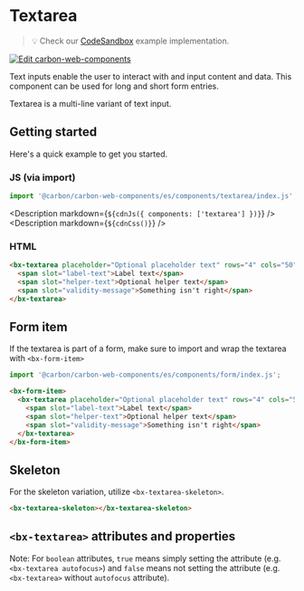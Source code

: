 
# Textarea

> 💡 Check our
> [CodeSandbox](https://codesandbox.io/s/github/carbon-design-system/carbon-for-ibm-dotcom/tree/main/packages/carbon-web-components/examples/codesandbox/basic/components/textarea)
> example implementation.

[![Edit carbon-web-components](https://codesandbox.io/static/img/play-codesandbox.svg)](https://codesandbox.io/s/github/carbon-design-system/carbon-for-ibm-dotcom/tree/main/packages/carbon-web-components/examples/codesandbox/basic/components/textarea)

Text inputs enable the user to interact with and input content and data. This
component can be used for long and short form entries.

Textarea is a multi-line variant of text input.

## Getting started

Here's a quick example to get you started.

### JS (via import)

```javascript
import '@carbon/carbon-web-components/es/components/textarea/index.js';
```

<Description markdown={`${cdnJs({ components: ['textarea'] })}`} />
<Description markdown={`${cdnCss()}`} />

### HTML

```html
<bx-textarea placeholder="Optional placeholder text" rows="4" cols="50">
  <span slot="label-text">Label text</span>
  <span slot="helper-text">Optional helper text</span>
  <span slot="validity-message">Something isn't right</span>
</bx-textarea>
```

## Form item

If the textarea is part of a form, make sure to import and wrap the textarea
with `<bx-form-item>`

```javascript
import '@carbon/carbon-web-components/es/components/form/index.js';
```

```html
<bx-form-item>
  <bx-textarea placeholder="Optional placeholder text" rows="4" cols="50">
    <span slot="label-text">Label text</span>
    <span slot="helper-text">Optional helper text</span>
    <span slot="validity-message">Something isn't right</span>
  </bx-textarea>
</bx-form-item>
```

## Skeleton

For the skeleton variation, utilize `<bx-textarea-skeleton>`.

```html
<bx-textarea-skeleton></bx-textarea-skeleton>
```

## `<bx-textarea>` attributes and properties

Note: For `boolean` attributes, `true` means simply setting the attribute (e.g.
`<bx-textarea autofocus>`) and `false` means not setting the attribute (e.g.
`<bx-textarea>` without `autofocus` attribute).

<Props of="bx-textarea" />
